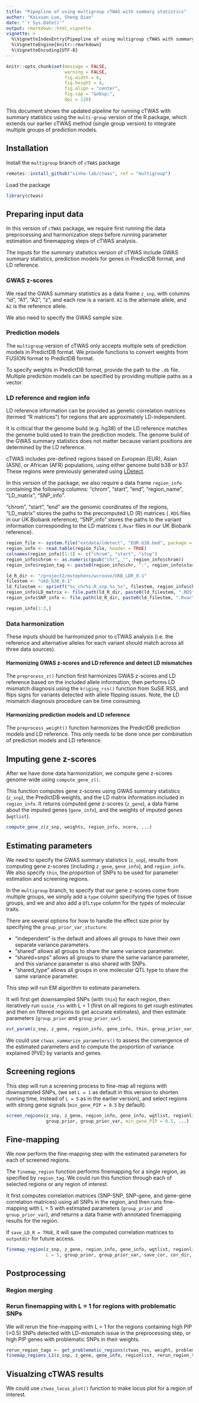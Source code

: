 ```yaml
---
title: "Pipepline of using multigroup cTWAS with summary statistics"
author: "Kaixuan Luo, Sheng Qian"
date: "`r Sys.Date()`"
output: rmarkdown::html_vignette
vignette: >
  %\VignetteIndexEntry{Pipepline of using multigroup cTWAS with summary statistics}
  %\VignetteEngine{knitr::rmarkdown}
  %\VignetteEncoding{UTF-8}
---
```


```r
knitr::opts_chunk$set(message = FALSE,
                      warning = FALSE,
                      fig.width = 6,
                      fig.height = 4,
                      fig.align = "center",
                      fig.cap = "&nbsp;",
                      dpi = 120)
```

This document shows the updated pipeline for running cTWAS with summary statistics using the `multi-group` version of the R package, 
which extends our earlier cTWAS method (single group version) to integrate multiple groups of prediction models. 

## Installation

Install the `multigroup` branch of `cTWAS` package

```r
remotes::install_github("xinhe-lab/ctwas", ref = "multigroup")
```

Load the package

```r
library(ctwas)
```

## Preparing input data

In this version of `cTWAS` package, we require first running the data preprocessing and harmonization steps 
before running parameter estimation and finemapping steps of cTWAS analysis. 

The inputs for the summary statistics version of cTWAS include GWAS summary statistics, 
prediction models for genes in PredictDB format, and LD reference. 

### GWAS z-scores

We read the GWAS summary statistics as a data frame `z_snp`, with columns "id", "A1", "A2", "z", and each row is a variant. 
`A1` is the alternate allele, and `A2` is the reference allele. 

We also need to specify the GWAS sample size.

### Prediction models

The `multigroup` version of cTWAS only accepts multiple sets of prediction models in PredictDB format. 
We provide functions to convert weights from FUSION format to PredictDB format.

To specify weights in PredictDB format, provide the path to the `.db` file. Multiple prediction models can be specified by providing multiple paths as a vector.

### LD reference and region info

LD reference information can be provided as genetic correlation matrices (termed "R matrices") 
for regions that are approximately LD-independent. 

It is critical that the genome build (e.g. hg38) of the LD reference matches the genome build used to train the prediction models. 
The genome build of the GWAS summary statistics does not matter because variant positions are determined by the LD reference.

cTWAS includes pre-defined regions based on European (EUR), Asian (ASN), or African (AFR) populations, 
using either genome build b38 or b37.
These regions were previously generated using [LDetect](https://github.com/endrebak/ldetect). 

In this version of the package, we also require a data frame `region_info` containing the following columns: 
"chrom", "start", "end", "region_name", "LD_matrix", "SNP_info".

"chrom", "start", "end" are the genomic coordinates of the regions, 
"LD_matrix" stores the paths to the precomputed LD (R) matrices (`.RDS` files in our UK Biobank reference),
"SNP_info" stores the paths to the variant information corresponding to the LD matrices (`.Rvar` files in our UK Biobank reference). 

```r
region_file <- system.file("extdata/ldetect", "EUR.b38.bed", package = "ctwas")
region_info <- read.table(region_file, header = TRUE)
colnames(region_info)[1:3] <- c("chrom", "start", "stop")
region_info$chrom <- as.numeric(gsub("chr", "", region_info$chrom))
region_info$region_tag <- paste0(region_info$chr, ":", region_info$start, "-", region_info$stop)

ld_R_dir <- "/project2/mstephens/wcrouse/UKB_LDR_0.1"
filestem <- "ukb_b38_0.1"
ld_filestem <- sprintf("%s_chr%s.R_snp.%s_%s", filestem, region_info$chrom, region_info$start, region_info$stop)
region_info$LD_matrix <- file.path(ld_R_dir, paste0(ld_filestem, ".RDS"))
region_info$SNP_info <- file.path(ld_R_dir, paste0(ld_filestem, ".Rvar"))

region_info[1:3,]
```

### Data harmonization

These inputs should be harmonized prior to cTWAS analysis (i.e. the reference and alternative alleles for each variant should match across all three data sources). 

#### Harmonizing GWAS z-scores and LD reference and detect LD mismatches

The `preprocess_z()` function first harmonizes GWAS z-scores and LD reference based on the included allele information, 
then performs LD mismatch diagnosis using the `kriging_rss()` function from SuSiE RSS, 
and flips signs for variants detected with allele flipping issues. 
Note, the LD mismatch diagnosis procedure can be time consuming.

#### Harmonizing prediction models and LD reference

The `preprocess_weight()` function harmonizes the PredictDB prediction models and LD reference. 
This only needs to be done once per combination of prediction models and LD reference. 

## Imputing gene z-scores

After we have done data harmonization, we compute gene z-scores genome-wide using `compute_gene_z()`. 

This function computes gene z-scores using GWAS summary statistics (`z_snp`), the PredictDB weights, 
and the LD matrix information included in `region_info`.
It returns computed gene z-scores (`z_gene`), a data frame about the imputed genes (`gene_info`), 
and the weights of imputed genes (`wgtlist`).
```r
compute_gene_z(z_snp, weights, region_info, ncore, ...)
```

## Estimating parameters

We need to specify the GWAS summary statistics (`z_snp`), results from computing gene z-scores (including `z_gene`, `gene_info`), 
and `region_info`. 
We also specify `thin`, the proportion of SNPs to be used for parameter estimation and screening regions.

In the `multigroup` branch, to specify that our gene z-scores come from multiple groups, 
we simply add a `type` column specifying the types of tissue groups, 
and we and also add a `QTLtype` column for the types of molecular traits.

There are several options for how to handle the effect size prior by specifying the `group_prior_var_stucture`:

- "independent" is the default and allows all groups to have their own separate variance parameters. 
- "shared" allows all groups to share the same variance parameter.
- "shared+snps" allows all groups to share the same variance parameter, and this variance parameter is also shared with SNPs.
- "shared_type" allows all groups in one molecular QTL type to share the same variance parameter.

This step will run EM algorithm to estimate parameters. 

It will first get downsampled SNPs (with `thin`) for each region, 
then iteratively run `susie_rss` with L = 1 (first on all regions to get rough estimates and then on filtered regions to get accurate estimates),
and then estimate parameters (`group_prior` and `group_prior_var`).

```r
est_param(z_snp, z_gene, region_info, gene_info, thin, group_prior_var_structure, ...)
```

We could use `ctwas_summarize_parameters()` to assess the convergence of the estimated parameters and 
to compute the proportion of variance explained (PVE) by variants and genes. 

## Screening regions

This step will run a screening process to fine-map all regions with downsampled SNPs,
(we set `L = 1` as default in this version to shorten running time, instead of `L = 5` as in the earlier version), 
and select regions with strong gene signals (`min_gene_PIP = 0.5` by default). 

```r
screen_regions(z_snp, z_gene, region_info, gene_info, wgtlist, regionlist, 
               group_prior, group_prior_var, min_gene_PIP = 0.5, ...)
```

## Fine-mapping

We now perform the fine-mapping step with the estimated parameters for each of screened regions.

The `finemap_region` function performs finemapping for a single region, as specified by `region_tag`. 
We could run this function through each of selected regions or any region of interest.

It first computes correlation matrices (SNP-SNP, SNP-gene, and gene-gene correlation matrices) using all SNPs in the region, 
and then runs fine-mapping with L = 5 with estimated parameters (`group_prior` and `group_prior_var`),
and returns a data frame with annotated finemapping results for the region.

If `save_LD_R = TRUE`, it will save the computed correlation matrices to `outputdir` for future access.

```r
finemap_region(z_snp, z_gene, region_info, gene_info, wgtlist, regionlist, region_tag, 
               L = 5, group_prior, group_prior_var, save_cor, cor_dir, ...)
```

## Postprocessing

### Region merging


### Rerun finemapping with L = 1 for regions with problematic SNPs 

We will rerun the fine-mapping with L = 1 for the regions containing high PIP (>0.5) SNPs 
detected with LD-mismatch issue in the preprocessing step, 
or high PIP genes with problematic SNPs in their weights. 

```r
rerun_region_tags <- get_problematic_regions(ctwas_res, weight, problematic_snps, pip_thresh = 0.5)
finemap_regions_L1(z_snp, z_gene, gene_info, regionlist, rerun_region_tags, weight_list, group_prior, group_prior_var, ...)
```

## Visualzing cTWAS results

We could use `ctwas_locus_plot()` function to make locus plot for a region of interest.
